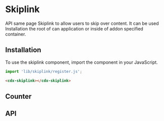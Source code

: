 
<Meta title="Components/Skiplink" />

# Skiplink

API same page Skiplink to allow users to skip over content. It can be used Installation the root
of can application or inside of addon specified container.

## Installation

To use the skiplink component, import the component in your JavaScript.

```typescript
import 'lib/skiplink/register.js';
```

```html
<cdx-skiplink></cdx-skiplink>
```

## Counter

<Canvas>
  <Story id="stories-skiplink--basic" />
</Canvas>


## API

<Props of="cdx-skiplink" />
